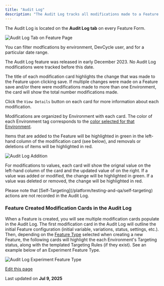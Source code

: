 ```yaml
---
title: "Audit Log"
description: "The Audit Log tracks all modifications made to a Feature. DevCycle captures the DevCycle user who made the change, a time stamp, and what was modified on each Feature save."
---
```


The Audit Log is located on the **Audit Log tab** on every Feature Form.

![Audit Log Tab on Feature Page](/images/platform/security-and-guardrails/assets/images/may-2025-feature-audit-log-tab-a0cda9d06d31efd2a272371614e40a27.png)

You can filter modfications by environment, DevCycle user, and for a particular date range.

<Info>
  The Audit Log feature was released in early December 2023. No Audit Log modifications were tracked before this date.
</Info>

The title of each modification card highlights the change that was made to the Feature upon clicking save. If multiple changes were made on a Feature save and/or there were modifications made to more than one Environment, the card will show the total number modifications made.

Click the `View Details` button on each card for more information about each modification.

Modifications are organized by Environment with each card. The color of each Environment tag corresponds to the [color selected for that Environment](/platform/account-management/environments#creating-a-new-environment).

Items that are added to the Feature will be highlighted in green in the left-hand column of the modification card (see below), and removals or deletions of items will be highlighted in red.

![Audit Log Addition](/images/platform/security-and-guardrails/assets/images/nov2023-audit-log-net-new-add-e363db1108b5b0cae58c0721b2c22a2f.png)

For modifications to values, each card will show the orignal value on the left-hand column of the card and the updated value of on the right. If a value was added or modified, the change will be highlighted in green. If a value was deleted or removed, the change will be highlighted in red.

<Info>
  Please note that [Self-Targeting](/platform/testing-and-qa/self-targeting) actions are not recorded in the Audit Log.
</Info>

### Feature Created Modification Cards in the Audit Log[​](#feature-created-modification-cards-in-the-audit-log "Direct link to Feature Created Modification Cards in the Audit Log")

When a Feature is created, you will see multiple modification cards populate in the Audit Log. The first modification card in the Audit Log will outline the initial Feature configuration (initial variable, variations, status, settings, etc.). Then, depending on the [Feature Type](/essentials/feature-types) selected when creating a new Feature, the following cards will highlight the each Environment's Targeting status, along with the templated Targeting Rules (if they exist). See an example below of an Experiment Feature Type.

![Audit Log Experiment Feature Type](/images/platform/security-and-guardrails/assets/images/nov2023-audit-log-experiment-feature-type-c4e6c29175462ead293e22445d139929.png)

[Edit this page](https://github.com/devcyclehq/devcycle-docs/edit/main/docs/platform/security-and-guardrails/audit-log.md)

Last updated on **Jul 9, 2025**
